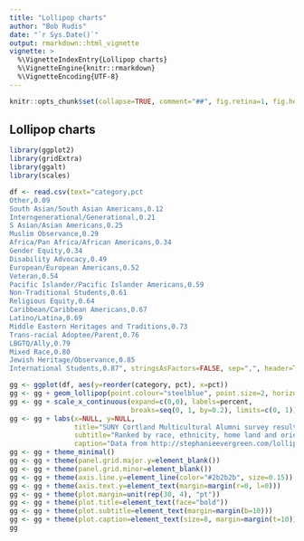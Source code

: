```yaml
---
title: "Lollipop charts"
author: "Bob Rudis"
date: "`r Sys.Date()`"
output: rmarkdown::html_vignette
vignette: >
  %\VignetteIndexEntry{Lollipop charts}
  %\VignetteEngine{knitr::rmarkdown}
  %\VignetteEncoding{UTF-8}
---
```


```r
knitr::opts_chunk$set(collapse=TRUE, comment="##", fig.retina=1, fig.height=6, fig.width=8,message=FALSE,warning = FALSE)
```

## Lollipop charts

```r
library(ggplot2)
library(gridExtra)
library(ggalt)
library(scales)

```

```r

df <- read.csv(text="category,pct
Other,0.09
South Asian/South Asian Americans,0.12
Interngenerational/Generational,0.21
S Asian/Asian Americans,0.25
Muslim Observance,0.29
Africa/Pan Africa/African Americans,0.34
Gender Equity,0.34
Disability Advocacy,0.49
European/European Americans,0.52
Veteran,0.54
Pacific Islander/Pacific Islander Americans,0.59
Non-Traditional Students,0.61
Religious Equity,0.64
Caribbean/Caribbean Americans,0.67
Latino/Latina,0.69
Middle Eastern Heritages and Traditions,0.73
Trans-racial Adoptee/Parent,0.76
LBGTQ/Ally,0.79
Mixed Race,0.80
Jewish Heritage/Observance,0.85
International Students,0.87", stringsAsFactors=FALSE, sep=",", header=TRUE)

gg <- ggplot(df, aes(y=reorder(category, pct), x=pct))
gg <- gg + geom_lollipop(point.colour="steelblue", point.size=2, horizontal=TRUE)
gg <- gg + scale_x_continuous(expand=c(0,0), labels=percent,
                              breaks=seq(0, 1, by=0.2), limits=c(0, 1))
gg <- gg + labs(x=NULL, y=NULL, 
                title="SUNY Cortland Multicultural Alumni survey results",
                subtitle="Ranked by race, ethnicity, home land and orientation\namong the top areas of concern",
                caption="Data from http://stephanieevergreen.com/lollipop/")
gg <- gg + theme_minimal()
gg <- gg + theme(panel.grid.major.y=element_blank())
gg <- gg + theme(panel.grid.minor=element_blank())
gg <- gg + theme(axis.line.y=element_line(color="#2b2b2b", size=0.15))
gg <- gg + theme(axis.text.y=element_text(margin=margin(r=0, l=0)))
gg <- gg + theme(plot.margin=unit(rep(30, 4), "pt"))
gg <- gg + theme(plot.title=element_text(face="bold"))
gg <- gg + theme(plot.subtitle=element_text(margin=margin(b=10)))
gg <- gg + theme(plot.caption=element_text(size=8, margin=margin(t=10)))
gg
```
